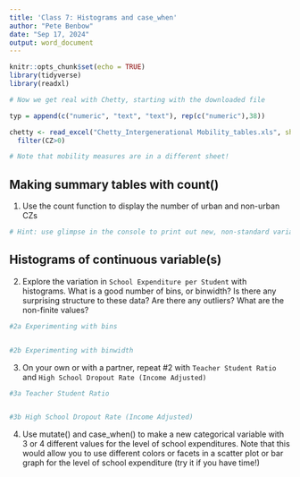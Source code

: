 ```yaml
---
title: 'Class 7: Histograms and case_when'
author: "Pete Benbow"
date: "Sep 17, 2024"
output: word_document
---
```


```r
knitr::opts_chunk$set(echo = TRUE)
library(tidyverse)
library(readxl)
```

```r
# Now we get real with Chetty, starting with the downloaded file

typ = append(c("numeric", "text", "text"), rep(c("numeric"),38))

chetty <- read_excel("Chetty_Intergenerational Mobility_tables.xls", sheet="Online Data Table 8", skip=6, col_types=typ) %>%
  filter(CZ>0)

# Note that mobility measures are in a different sheet!
```


## Making summary tables with count()

1. Use the count function to display the number of urban and non-urban CZs
```r
# Hint: use glimpse in the console to print out new, non-standard variable names

```

## Histograms of continuous variable(s)

2. Explore the variation in `School Expenditure per Student` with histograms. What is a good number of bins, or binwidth? Is there any surprising structure to these data? Are there any outliers? What are the non-finite values?  
```r
#2a Experimenting with bins


#2b Experimenting with binwidth

```

3. On your own or with a partner, repeat #2 with `Teacher Student Ratio` and `High School Dropout Rate (Income Adjusted)`
```r
#3a Teacher Student Ratio


#3b High School Dropout Rate (Income Adjusted)


```


4. Use mutate() and case_when() to make a new categorical variable with 3 or 4 different values for the level of school expenditures. Note that this would allow you to use different colors or facets in a scatter plot or bar graph for the level of school expenditure (try it if you have time!)
```r

```


